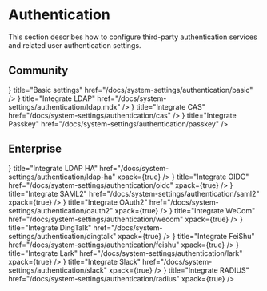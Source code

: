 # Authentication

This section describes how to configure third-party authentication services and related user authentication settings.

## Community
<Cards>
  <Card
    icon={<Icon name="settings"/>}
    title="Basic settings"
    href="/docs/system-settings/authentication/basic"
  />
</Cards>

<Cards>
  <Card
    icon={<Icon name="settings"/>}
    title="Integrate LDAP"
    href="/docs/system-settings/authentication/ldap.mdx"
  />
  <Card
    icon={<Icon name="settings"/>}
    title="Integrate CAS"
    href="/docs/system-settings/authentication/cas"
  />
  <Card
    icon={<Icon name="settings"/>}
    title="Integrate Passkey"
    href="/docs/system-settings/authentication/passkey"
  />
</Cards>

## Enterprise

<Cards>
  <Card
    icon={<Icon name="settings"/>}
    title="Integrate LDAP HA"
    href="/docs/system-settings/authentication/ldap-ha"
    xpack={true}
  />
  <Card
    icon={<Icon name="settings"/>}
    title="Integrate OIDC"
    href="/docs/system-settings/authentication/oidc"
    xpack={true}
  />
  <Card
    icon={<Icon name="settings"/>}
    title="Integrate SAML2"
    href="/docs/system-settings/authentication/saml2"
    xpack={true}
  />
  <Card
    icon={<Icon name="settings"/>}
    title="Integrate OAuth2"
    href="/docs/system-settings/authentication/oauth2"
    xpack={true}
  />
  <Card
    icon={<Icon name="settings"/>}
    title="Integrate WeCom"
    href="/docs/system-settings/authentication/wecom"
    xpack={true}
  />
  <Card
    icon={<Icon name="settings"/>}
    title="Integrate DingTalk"
    href="/docs/system-settings/authentication/dingtalk"
    xpack={true}
  />
  <Card
    icon={<Icon name="settings"/>}
    title="Integrate FeiShu"
    href="/docs/system-settings/authentication/feishu"
    xpack={true}
  />
  <Card
    icon={<Icon name="settings"/>}
    title="Integrate Lark"
    href="/docs/system-settings/authentication/lark"
    xpack={true}
  />
  <Card
    icon={<Icon name="settings"/>}
    title="Integrate Slack"
    href="/docs/system-settings/authentication/slack"
    xpack={true}
  />
  <Card
    icon={<Icon name="settings"/>}
    title="Integrate RADIUS"
    href="/docs/system-settings/authentication/radius"
    xpack={true}
  />
</Cards>

